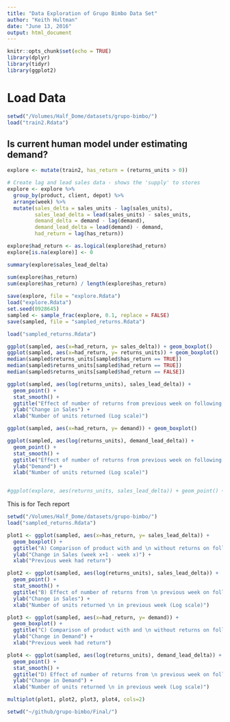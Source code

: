 ```yaml
---
title: "Data Exploration of Grupo Bimbo Data Set"
author: "Keith Hultman"
date: "June 13, 2016"
output: html_document
---
```


```r
knitr::opts_chunk$set(echo = TRUE)
library(dplyr)
library(tidyr)
library(ggplot2)
```
# Load Data

```r
setwd("/Volumes/Half_Dome/datasets/grupo-bimbo/")
load("train2.Rdata")
```

## Is current human model under estimating demand?

```r
explore <- mutate(train2, has_return = (returns_units > 0))

# Create lag and lead sales data - shows the 'supply' to stores
explore <- explore %>% 
  group_by(product, client, depot) %>%
  arrange(week) %>% 
  mutate(sales_delta = sales_units - lag(sales_units), 
         sales_lead_delta = lead(sales_units) - sales_units,
         demand_delta = demand - lag(demand),
         demand_lead_delta = lead(demand) - demand,
         had_return = lag(has_return))

explore$had_return <- as.logical(explore$had_return)
explore[is.na(explore)] <- 0

summary(explore$sales_lead_delta)

sum(explore$has_return) 
sum(explore$has_return) / length(explore$has_return)
 
save(explore, file = "explore.Rdata")
load("explore.Rdata")
set.seed(0928645)
sampled <- sample_frac(explore, 0.1, replace = FALSE)
save(sampled, file = "sampled_returns.Rdata")
```

```r
load("sampled_returns.Rdata")

ggplot(sampled, aes(x=had_return, y= sales_delta)) + geom_boxplot() 
ggplot(sampled, aes(x=had_return, y= returns_units)) + geom_boxplot()
median(sampled$returns_units[sampled$has_return == TRUE])
median(sampled$returns_units[sampled$had_return == TRUE])
median(sampled$returns_units[sampled$had_return == FALSE])

ggplot(sampled, aes(log(returns_units), sales_lead_delta)) + 
  geom_point() + 
  stat_smooth() +
  ggtitle("Effect of number of returns from previous week on following weeks sales") +
  ylab("Change in Sales") +
  xlab("Number of units returned (Log scale)") 

ggplot(sampled, aes(x=had_return, y= demand)) + geom_boxplot()

ggplot(sampled, aes(log(returns_units), demand_lead_delta)) + 
  geom_point() + 
  stat_smooth() +
  ggtitle("Effect of number of returns from previous week on following weeks demand") +
  ylab("Demand") +
  xlab("Number of units returned (Log scale)")


#ggplot(explore, aes(returns_units, sales_lead_delta)) + geom_point() + stat_smooth()
```

This is for Tech report

```r
setwd("/Volumes/Half_Dome/datasets/grupo-bimbo/")
load("sampled_returns.Rdata")

plot1 <- ggplot(sampled, aes(x=has_return, y= sales_lead_delta)) + 
  geom_boxplot() + 
  ggtitle("A) Comparison of product with and \n without returns on following \n week's supply") +
  ylab("Change in Sales (week x+1 - week x)") +
  xlab("Previous week had return")

plot2 <- ggplot(sampled, aes(log(returns_units), sales_lead_delta)) + 
  geom_point() + 
  stat_smooth() +
  ggtitle("B) Effect of number of returns from \n previous week on following \n weeks supply") +
  ylab("Change in Sales") +
  xlab("Number of units returned \n in previous week (Log scale)")

plot3 <- ggplot(sampled, aes(x=had_return, y= demand)) + 
  geom_boxplot() + 
  ggtitle("C) Comparison of product with and \n without returns on following \n week's demand") +
  ylab("Change in Demand") +
  xlab("Previous week had return")

plot4 <- ggplot(sampled, aes(log(returns_units), demand_lead_delta)) + 
  geom_point() + 
  stat_smooth() +
  ggtitle("D) Effect of number of returns from \n previous week on following \n weeks demand") +
  ylab("Change in Demand") +
  xlab("Number of units returned \n in previous week (Log scale)")

multiplot(plot1, plot2, plot3, plot4, cols=2)

setwd("~/github/grupo-bimbo/Final/")
```



